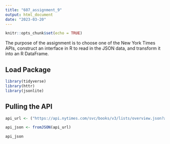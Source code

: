 ```yaml
---
title: "607_assignment_9"
output: html_document
date: "2023-03-20"
---
```


```r
knitr::opts_chunk$set(echo = TRUE)
```

The purpose of the assignment is to choose one of the New York Times APIs, construct an interface in R to read in the JSON data, and
transform it into an R DataFrame.

## Load Package

```r
library(tidyverse)
library(httr)
library(jsonlite)
```

## Pulling the API
```r

api_url <- ("https://api.nytimes.com/svc/books/v3/lists/overview.json?api-key=cDBAu9OXHrsoKc2KmVV55xQcpC2J7uHO")

api_json <- fromJSON(api_url)

api_json
```